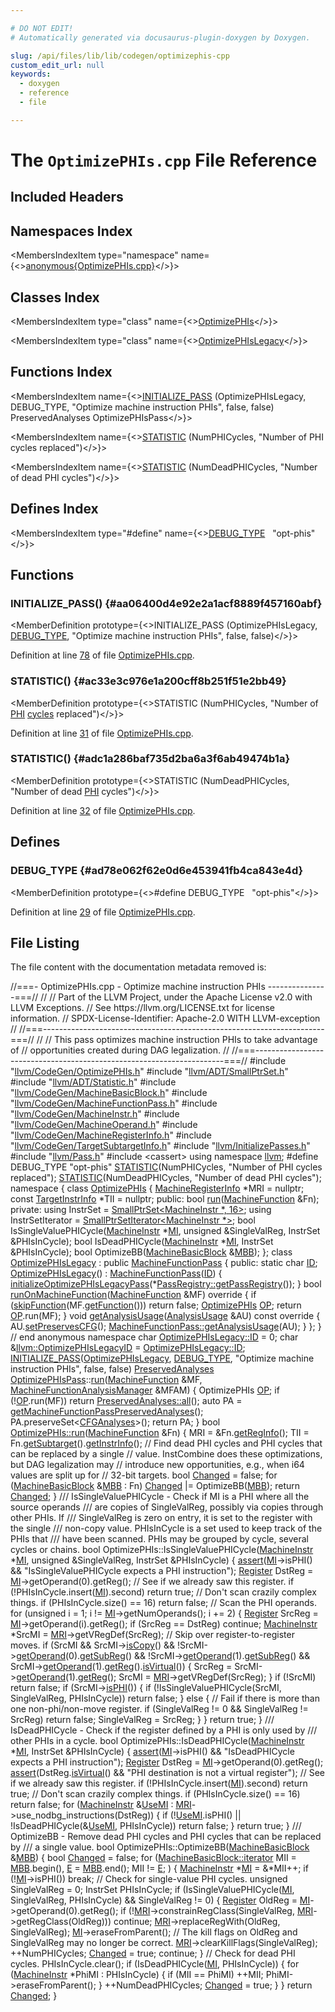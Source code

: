 ```yaml
---

# DO NOT EDIT!
# Automatically generated via docusaurus-plugin-doxygen by Doxygen.

slug: /api/files/lib/lib/codegen/optimizephis-cpp
custom_edit_url: null
keywords:
  - doxygen
  - reference
  - file

---
```





# The `OptimizePHIs.cpp` File Reference

<DoxygenPage pluginConfig={pluginConfig}>



## Included Headers

<IncludesList>
<IncludesListItem
  filePath="llvm/CodeGen/OptimizePHIs.h"
  permalink="/docs/api/files/include/include/llvm/include/llvm/codegen/optimizephis-h"
  isLocal="true" />
<IncludesListItem
  filePath="llvm/ADT/SmallPtrSet.h"
  permalink="/docs/api/files/include/include/llvm/include/llvm/adt/smallptrset-h"
  isLocal="true" />
<IncludesListItem
  filePath="llvm/ADT/Statistic.h"
  permalink="/docs/api/files/include/include/llvm/include/llvm/adt/statistic-h"
  isLocal="true" />
<IncludesListItem
  filePath="llvm/CodeGen/MachineBasicBlock.h"
  permalink="/docs/api/files/include/include/llvm/include/llvm/codegen/machinebasicblock-h"
  isLocal="true" />
<IncludesListItem
  filePath="llvm/CodeGen/MachineFunctionPass.h"
  permalink="/docs/api/files/include/include/llvm/include/llvm/codegen/machinefunctionpass-h"
  isLocal="true" />
<IncludesListItem
  filePath="llvm/CodeGen/MachineInstr.h"
  permalink="/docs/api/files/include/include/llvm/include/llvm/codegen/machineinstr-h"
  isLocal="true" />
<IncludesListItem
  filePath="llvm/CodeGen/MachineOperand.h"
  permalink="/docs/api/files/include/include/llvm/include/llvm/codegen/machineoperand-h"
  isLocal="true" />
<IncludesListItem
  filePath="llvm/CodeGen/MachineRegisterInfo.h"
  permalink="/docs/api/files/include/include/llvm/include/llvm/codegen/machineregisterinfo-h"
  isLocal="true" />
<IncludesListItem
  filePath="llvm/CodeGen/TargetSubtargetInfo.h"
  permalink="/docs/api/files/include/include/llvm/include/llvm/codegen/targetsubtargetinfo-h"
  isLocal="true" />
<IncludesListItem
  filePath="llvm/InitializePasses.h"
  permalink="/docs/api/files/include/include/llvm/initializepasses-h"
  isLocal="true" />
<IncludesListItem
  filePath="llvm/Pass.h"
  permalink="/docs/api/files/include/include/llvm/pass-h"
  isLocal="true" />
<IncludesListItem
  filePath="cassert"
  permalink=""
  isLocal="false" />
</IncludesList>

## Namespaces Index

<MembersIndex>

<MembersIndexItem
  type="namespace"
  name={<><a href="/docs/api/namespaces/anonymous-optimizephis-cpp-">anonymous&#123;OptimizePHIs.cpp&#125;</a></>}>
</MembersIndexItem>

</MembersIndex>

## Classes Index

<MembersIndex>

<MembersIndexItem
  type="class"
  name={<><a href="/docs/api/classes/anonymous-namespace-optimizephis-cpp-/optimizephis">OptimizePHIs</a></>}>
</MembersIndexItem>

<MembersIndexItem
  type="class"
  name={<><a href="/docs/api/classes/anonymous-namespace-optimizephis-cpp-/optimizephislegacy">OptimizePHIsLegacy</a></>}>
</MembersIndexItem>

</MembersIndex>

## Functions Index

<MembersIndex>

<MembersIndexItem
  name={<><a href="#aa06400d4e92e2a1acf8889f457160abf">INITIALIZE&#95;PASS</a> (OptimizePHIsLegacy, DEBUG&#95;TYPE, &quot;Optimize machine instruction PHIs&quot;, false, false) PreservedAnalyses OptimizePHIsPass</>}>
</MembersIndexItem>

<MembersIndexItem
  name={<><a href="#ac33e3c976e1a200cff8b251f51e2bb49">STATISTIC</a> (NumPHICycles, &quot;Number of PHI cycles replaced&quot;)</>}>
</MembersIndexItem>

<MembersIndexItem
  name={<><a href="#adc1a286baf735d2ba6a3f6ab49474b1a">STATISTIC</a> (NumDeadPHICycles, &quot;Number of dead PHI cycles&quot;)</>}>
</MembersIndexItem>

</MembersIndex>

## Defines Index

<MembersIndex>

<MembersIndexItem
  type="#define"
  name={<><a href="#ad78e062f62e0d6e453941fb4ca843e4d">DEBUG&#95;TYPE</a>&nbsp;&nbsp;&nbsp;&quot;opt-phis&quot;</>}>
</MembersIndexItem>

</MembersIndex>


<SectionDefinition>

## Functions

### INITIALIZE&#95;PASS() {#aa06400d4e92e2a1acf8889f457160abf}

<MemberDefinition
  prototype={<>INITIALIZE&#95;PASS (OptimizePHIsLegacy, <a href="/docs/api/files/include/include/llvm/include/llvm/adt/genericcycleimpl-h/#ad78e062f62e0d6e453941fb4ca843e4d">DEBUG&#95;TYPE</a>, &quot;Optimize machine instruction PHIs&quot;, false, false)</>}>

Definition at line <a href="#l00078">78</a> of file <a href="/docs/api/files/lib/lib/codegen/optimizephis-cpp">OptimizePHIs.cpp</a>.
</MemberDefinition>

### STATISTIC() {#ac33e3c976e1a200cff8b251f51e2bb49}

<MemberDefinition
  prototype={<>STATISTIC (NumPHICycles, &quot;Number of <a href="/docs/api/files/lib/lib/target/lib/target/amdgpu/amdgpurewriteundefforphi-cpp/#a2e83cb1bc3f5e8986cbd14575755a134">PHI</a> <a href="/docs/api/files/lib/lib/analysis/cycleanalysis-cpp/#a968180fa98b53ba785e083f42d6b7ab5">cycles</a> replaced&quot;)</>}>

Definition at line <a href="#l00031">31</a> of file <a href="/docs/api/files/lib/lib/codegen/optimizephis-cpp">OptimizePHIs.cpp</a>.
</MemberDefinition>

### STATISTIC() {#adc1a286baf735d2ba6a3f6ab49474b1a}

<MemberDefinition
  prototype={<>STATISTIC (NumDeadPHICycles, &quot;Number of dead <a href="/docs/api/files/lib/lib/target/lib/target/amdgpu/amdgpurewriteundefforphi-cpp/#a2e83cb1bc3f5e8986cbd14575755a134">PHI</a> cycles&quot;)</>}>

Definition at line <a href="#l00032">32</a> of file <a href="/docs/api/files/lib/lib/codegen/optimizephis-cpp">OptimizePHIs.cpp</a>.
</MemberDefinition>

</SectionDefinition>

<SectionDefinition>

## Defines

### DEBUG&#95;TYPE {#ad78e062f62e0d6e453941fb4ca843e4d}

<MemberDefinition
  prototype={<>#define DEBUG&#95;TYPE&nbsp;&nbsp;&nbsp;&quot;opt-phis&quot;</>}>

Definition at line <a href="#l00029">29</a> of file <a href="/docs/api/files/lib/lib/codegen/optimizephis-cpp">OptimizePHIs.cpp</a>.
</MemberDefinition>

</SectionDefinition>

## File Listing

The file content with the documentation metadata removed is:

<ProgramListing>

<Link id="l00001" /><CodeLine lineNumber="1"><span class="doxyHighlightComment">//===- OptimizePHIs.cpp - Optimize machine instruction PHIs ---------------===//</span></CodeLine>
<Link id="l00002" /><CodeLine lineNumber="2"><span class="doxyHighlightComment">//</span></CodeLine>
<Link id="l00003" /><CodeLine lineNumber="3"><span class="doxyHighlightComment">// Part of the LLVM Project, under the Apache License v2.0 with LLVM Exceptions.</span></CodeLine>
<Link id="l00004" /><CodeLine lineNumber="4"><span class="doxyHighlightComment">// See https://llvm.org/LICENSE.txt for license information.</span></CodeLine>
<Link id="l00005" /><CodeLine lineNumber="5"><span class="doxyHighlightComment">// SPDX-License-Identifier: Apache-2.0 WITH LLVM-exception</span></CodeLine>
<Link id="l00006" /><CodeLine lineNumber="6"><span class="doxyHighlightComment">//</span></CodeLine>
<Link id="l00007" /><CodeLine lineNumber="7"><span class="doxyHighlightComment">//===----------------------------------------------------------------------===//</span></CodeLine>
<Link id="l00008" /><CodeLine lineNumber="8"><span class="doxyHighlightComment">//</span></CodeLine>
<Link id="l00009" /><CodeLine lineNumber="9"><span class="doxyHighlightComment">// This pass optimizes machine instruction PHIs to take advantage of</span></CodeLine>
<Link id="l00010" /><CodeLine lineNumber="10"><span class="doxyHighlightComment">// opportunities created during DAG legalization.</span></CodeLine>
<Link id="l00011" /><CodeLine lineNumber="11"><span class="doxyHighlightComment">//</span></CodeLine>
<Link id="l00012" /><CodeLine lineNumber="12"><span class="doxyHighlightComment">//===----------------------------------------------------------------------===//</span></CodeLine>
<Link id="l00013" /><CodeLine lineNumber="13"></CodeLine>
<Link id="l00014" /><CodeLine lineNumber="14"><span class="doxyHighlightPreprocessor">#include &quot;<a href="/docs/api/files/include/include/llvm/include/llvm/codegen/optimizephis-h">llvm/CodeGen/OptimizePHIs.h</a>&quot;</span></CodeLine>
<Link id="l00015" /><CodeLine lineNumber="15"><span class="doxyHighlightPreprocessor">#include &quot;<a href="/docs/api/files/include/include/llvm/include/llvm/adt/smallptrset-h">llvm/ADT/SmallPtrSet.h</a>&quot;</span></CodeLine>
<Link id="l00016" /><CodeLine lineNumber="16"><span class="doxyHighlightPreprocessor">#include &quot;<a href="/docs/api/files/include/include/llvm/include/llvm/adt/statistic-h">llvm/ADT/Statistic.h</a>&quot;</span></CodeLine>
<Link id="l00017" /><CodeLine lineNumber="17"><span class="doxyHighlightPreprocessor">#include &quot;<a href="/docs/api/files/include/include/llvm/include/llvm/codegen/machinebasicblock-h">llvm/CodeGen/MachineBasicBlock.h</a>&quot;</span></CodeLine>
<Link id="l00018" /><CodeLine lineNumber="18"><span class="doxyHighlightPreprocessor">#include &quot;<a href="/docs/api/files/include/include/llvm/include/llvm/codegen/machinefunctionpass-h">llvm/CodeGen/MachineFunctionPass.h</a>&quot;</span></CodeLine>
<Link id="l00019" /><CodeLine lineNumber="19"><span class="doxyHighlightPreprocessor">#include &quot;<a href="/docs/api/files/include/include/llvm/include/llvm/codegen/machineinstr-h">llvm/CodeGen/MachineInstr.h</a>&quot;</span></CodeLine>
<Link id="l00020" /><CodeLine lineNumber="20"><span class="doxyHighlightPreprocessor">#include &quot;<a href="/docs/api/files/include/include/llvm/include/llvm/codegen/machineoperand-h">llvm/CodeGen/MachineOperand.h</a>&quot;</span></CodeLine>
<Link id="l00021" /><CodeLine lineNumber="21"><span class="doxyHighlightPreprocessor">#include &quot;<a href="/docs/api/files/include/include/llvm/include/llvm/codegen/machineregisterinfo-h">llvm/CodeGen/MachineRegisterInfo.h</a>&quot;</span></CodeLine>
<Link id="l00022" /><CodeLine lineNumber="22"><span class="doxyHighlightPreprocessor">#include &quot;<a href="/docs/api/files/include/include/llvm/include/llvm/codegen/targetsubtargetinfo-h">llvm/CodeGen/TargetSubtargetInfo.h</a>&quot;</span></CodeLine>
<Link id="l00023" /><CodeLine lineNumber="23"><span class="doxyHighlightPreprocessor">#include &quot;<a href="/docs/api/files/include/include/llvm/initializepasses-h">llvm/InitializePasses.h</a>&quot;</span></CodeLine>
<Link id="l00024" /><CodeLine lineNumber="24"><span class="doxyHighlightPreprocessor">#include &quot;<a href="/docs/api/files/include/include/llvm/pass-h">llvm/Pass.h</a>&quot;</span></CodeLine>
<Link id="l00025" /><CodeLine lineNumber="25"><span class="doxyHighlightPreprocessor">#include &lt;cassert&gt;</span></CodeLine>
<Link id="l00026" /><CodeLine lineNumber="26"></CodeLine>
<Link id="l00027" /><CodeLine lineNumber="27"><span class="doxyHighlightKeyword">using namespace </span><span class="doxyHighlight"><a href="/docs/api/namespaces/llvm">llvm</a>;</span></CodeLine>
<Link id="l00028" /><CodeLine lineNumber="28"></CodeLine>
<Link id="l00029" /><CodeLine lineNumber="29" lineLink="#ad78e062f62e0d6e453941fb4ca843e4d"><span class="doxyHighlightPreprocessor">#define DEBUG&#95;TYPE &quot;opt-phis&quot;</span></CodeLine>
<Link id="l00030" /><CodeLine lineNumber="30"></CodeLine>
<Link id="l00031" /><CodeLine lineNumber="31" lineLink="#ac33e3c976e1a200cff8b251f51e2bb49"><span class="doxyHighlight"><a href="/docs/api/files/include/include/llvm/include/llvm/adt/statistic-h/#ad6117415b93e5675d5a6c8e1855b3b2f">STATISTIC</a>(NumPHICycles, </span><span class="doxyHighlightStringLiteral">&quot;Number of PHI cycles replaced&quot;</span><span class="doxyHighlight">);</span></CodeLine>
<Link id="l00032" /><CodeLine lineNumber="32" lineLink="#adc1a286baf735d2ba6a3f6ab49474b1a"><span class="doxyHighlight"><a href="/docs/api/files/include/include/llvm/include/llvm/adt/statistic-h/#ad6117415b93e5675d5a6c8e1855b3b2f">STATISTIC</a>(NumDeadPHICycles, </span><span class="doxyHighlightStringLiteral">&quot;Number of dead PHI cycles&quot;</span><span class="doxyHighlight">);</span></CodeLine>
<Link id="l00033" /><CodeLine lineNumber="33"></CodeLine>
<Link id="l00034" /><CodeLine lineNumber="34" lineLink="/docs/api/namespaces/anonymous-optimizephis-cpp-"><span class="doxyHighlightKeyword">namespace </span><span class="doxyHighlight">&#123;</span></CodeLine>
<Link id="l00035" /><CodeLine lineNumber="35"></CodeLine>
<Link id="l00036" /><CodeLine lineNumber="36" lineLink="/docs/api/classes/anonymous-namespace-optimizephis-cpp-/optimizephis"><span class="doxyHighlightKeyword">class </span><span class="doxyHighlight"><a href="/docs/api/classes/anonymous-namespace-optimizephis-cpp-/optimizephis">OptimizePHIs</a> &#123;</span></CodeLine>
<Link id="l00037" /><CodeLine lineNumber="37"><span class="doxyHighlight">  <a href="/docs/api/classes/llvm/machineregisterinfo">MachineRegisterInfo</a> &#42;MRI = </span><span class="doxyHighlightKeyword">nullptr</span><span class="doxyHighlight">;</span></CodeLine>
<Link id="l00038" /><CodeLine lineNumber="38"><span class="doxyHighlight">  </span><span class="doxyHighlightKeyword">const</span><span class="doxyHighlight"> <a href="/docs/api/classes/llvm/targetinstrinfo">TargetInstrInfo</a> &#42;TII = </span><span class="doxyHighlightKeyword">nullptr</span><span class="doxyHighlight">;</span></CodeLine>
<Link id="l00039" /><CodeLine lineNumber="39"></CodeLine>
<Link id="l00040" /><CodeLine lineNumber="40"><span class="doxyHighlightKeyword">public</span><span class="doxyHighlight">:</span></CodeLine>
<Link id="l00041" /><CodeLine lineNumber="41"><span class="doxyHighlight">  </span><span class="doxyHighlightKeywordType">bool</span><span class="doxyHighlight"> <a href="/docs/api/classes/anonymous-namespace-optimizephis-cpp-/optimizephis/#a84f1822dce1d5363a4cbc32c0401e52e">run</a>(<a href="/docs/api/classes/llvm/machinefunction">MachineFunction</a> &amp;Fn);</span></CodeLine>
<Link id="l00042" /><CodeLine lineNumber="42"></CodeLine>
<Link id="l00043" /><CodeLine lineNumber="43"><span class="doxyHighlightKeyword">private</span><span class="doxyHighlight">:</span></CodeLine>
<Link id="l00044" /><CodeLine lineNumber="44"><span class="doxyHighlight">  </span><span class="doxyHighlightKeyword">using </span><span class="doxyHighlight">InstrSet = <a href="/docs/api/classes/llvm/smallptrset">SmallPtrSet&lt;MachineInstr &#42;, 16&gt;</a>;</span></CodeLine>
<Link id="l00045" /><CodeLine lineNumber="45"><span class="doxyHighlight">  </span><span class="doxyHighlightKeyword">using </span><span class="doxyHighlight">InstrSetIterator = <a href="/docs/api/classes/llvm/smallptrsetiterator">SmallPtrSetIterator&lt;MachineInstr &#42;&gt;</a>;</span></CodeLine>
<Link id="l00046" /><CodeLine lineNumber="46"></CodeLine>
<Link id="l00047" /><CodeLine lineNumber="47"><span class="doxyHighlight">  </span><span class="doxyHighlightKeywordType">bool</span><span class="doxyHighlight"> IsSingleValuePHICycle(<a href="/docs/api/classes/llvm/machineinstr">MachineInstr</a> &#42;<a href="/docs/api/files/lib/lib/codegen/lib/codegen/globalisel/irtranslator-cpp/#abe44dfdea65b4f7e11e0a608ab708b76">MI</a>, </span><span class="doxyHighlightKeywordType">unsigned</span><span class="doxyHighlight"> &amp;SingleValReg,</span></CodeLine>
<Link id="l00048" /><CodeLine lineNumber="48"><span class="doxyHighlight">                             InstrSet &amp;PHIsInCycle);</span></CodeLine>
<Link id="l00049" /><CodeLine lineNumber="49"><span class="doxyHighlight">  </span><span class="doxyHighlightKeywordType">bool</span><span class="doxyHighlight"> IsDeadPHICycle(<a href="/docs/api/classes/llvm/machineinstr">MachineInstr</a> &#42;<a href="/docs/api/files/lib/lib/codegen/lib/codegen/globalisel/irtranslator-cpp/#abe44dfdea65b4f7e11e0a608ab708b76">MI</a>, InstrSet &amp;PHIsInCycle);</span></CodeLine>
<Link id="l00050" /><CodeLine lineNumber="50"><span class="doxyHighlight">  </span><span class="doxyHighlightKeywordType">bool</span><span class="doxyHighlight"> OptimizeBB(<a href="/docs/api/classes/llvm/machinebasicblock">MachineBasicBlock</a> &amp;<a href="/docs/api/files/lib/lib/target/lib/target/arm/armslshardening-cpp/#a5958512eae2979bd2eb383977996a600">MBB</a>);</span></CodeLine>
<Link id="l00051" /><CodeLine lineNumber="51"><span class="doxyHighlight">&#125;;</span></CodeLine>
<Link id="l00052" /><CodeLine lineNumber="52"></CodeLine>
<Link id="l00053" /><CodeLine lineNumber="53" lineLink="/docs/api/classes/anonymous-namespace-optimizephis-cpp-/optimizephislegacy"><span class="doxyHighlightKeyword">class </span><span class="doxyHighlight"><a href="/docs/api/classes/anonymous-namespace-optimizephis-cpp-/optimizephislegacy/#ae06a32bb4eef2eecd58d645c9ff80b53">OptimizePHIsLegacy</a> : </span><span class="doxyHighlightKeyword">public</span><span class="doxyHighlight"> <a href="/docs/api/classes/llvm/machinefunctionpass/#a29c81d2386f4a727c6d33413807530c8">MachineFunctionPass</a> &#123;</span></CodeLine>
<Link id="l00054" /><CodeLine lineNumber="54"><span class="doxyHighlightKeyword">public</span><span class="doxyHighlight">:</span></CodeLine>
<Link id="l00055" /><CodeLine lineNumber="55" lineLink="/docs/api/classes/anonymous-namespace-optimizephis-cpp-/optimizephislegacy/#afaf7bb5f281862b12ab565017e9d4a13"><span class="doxyHighlight">  </span><span class="doxyHighlightKeyword">static</span><span class="doxyHighlight"> </span><span class="doxyHighlightKeywordType">char</span><span class="doxyHighlight"> <a href="/docs/api/classes/anonymous-namespace-optimizephis-cpp-/optimizephislegacy/#afaf7bb5f281862b12ab565017e9d4a13">ID</a>;</span></CodeLine>
<Link id="l00056" /><CodeLine lineNumber="56" lineLink="/docs/api/classes/anonymous-namespace-optimizephis-cpp-/optimizephislegacy/#ae06a32bb4eef2eecd58d645c9ff80b53"><span class="doxyHighlight">  <a href="/docs/api/classes/anonymous-namespace-optimizephis-cpp-/optimizephislegacy/#ae06a32bb4eef2eecd58d645c9ff80b53">OptimizePHIsLegacy</a>() : <a href="/docs/api/classes/llvm/machinefunctionpass/#a29c81d2386f4a727c6d33413807530c8">MachineFunctionPass</a>(<a href="/docs/api/classes/anonymous-namespace-optimizephis-cpp-/optimizephislegacy/#afaf7bb5f281862b12ab565017e9d4a13">ID</a>) &#123;</span></CodeLine>
<Link id="l00057" /><CodeLine lineNumber="57"><span class="doxyHighlight">    <a href="/docs/api/namespaces/llvm/#a9d84ad5183ab39ce33ce469dfc32664e">initializeOptimizePHIsLegacyPass</a>(&#42;<a href="/docs/api/classes/llvm/passregistry/#a05a729900b76c89e808c6c3094921b2f">PassRegistry::getPassRegistry</a>());</span></CodeLine>
<Link id="l00058" /><CodeLine lineNumber="58"><span class="doxyHighlight">  &#125;</span></CodeLine>
<Link id="l00059" /><CodeLine lineNumber="59"></CodeLine>
<Link id="l00060" /><CodeLine lineNumber="60" lineLink="/docs/api/classes/anonymous-namespace-optimizephis-cpp-/optimizephislegacy/#ab1920e99389152dcaf1a5d5951b4b095"><span class="doxyHighlight">  </span><span class="doxyHighlightKeywordType">bool</span><span class="doxyHighlight"> <a href="/docs/api/classes/anonymous-namespace-optimizephis-cpp-/optimizephislegacy/#ab1920e99389152dcaf1a5d5951b4b095">runOnMachineFunction</a>(<a href="/docs/api/classes/llvm/machinefunction">MachineFunction</a> &amp;MF)</span><span class="doxyHighlightKeyword"> override </span><span class="doxyHighlight">&#123;</span></CodeLine>
<Link id="l00061" /><CodeLine lineNumber="61"><span class="doxyHighlight">    </span><span class="doxyHighlightKeywordFlow">if</span><span class="doxyHighlight"> (<a href="/docs/api/classes/llvm/functionpass/#af9f5f511d75e16f09a5520cb9444cfa8">skipFunction</a>(MF.<a href="/docs/api/classes/llvm/machinefunction/#a977ddce262de45c645be23d951066351">getFunction</a>()))</span></CodeLine>
<Link id="l00062" /><CodeLine lineNumber="62"><span class="doxyHighlight">      </span><span class="doxyHighlightKeywordFlow">return</span><span class="doxyHighlight"> </span><span class="doxyHighlightKeyword">false</span><span class="doxyHighlight">;</span></CodeLine>
<Link id="l00063" /><CodeLine lineNumber="63"><span class="doxyHighlight">    <a href="/docs/api/classes/anonymous-namespace-optimizephis-cpp-/optimizephis">OptimizePHIs</a> <a href="/docs/api/files/include/include/llvm/include/llvm/sandboxir/instruction-h/#a0b0cd724f4b7f8589a602b17d6caa1fb">OP</a>;</span></CodeLine>
<Link id="l00064" /><CodeLine lineNumber="64"><span class="doxyHighlight">    </span><span class="doxyHighlightKeywordFlow">return</span><span class="doxyHighlight"> <a href="/docs/api/files/include/include/llvm/include/llvm/sandboxir/instruction-h/#a0b0cd724f4b7f8589a602b17d6caa1fb">OP</a>.run(MF);</span></CodeLine>
<Link id="l00065" /><CodeLine lineNumber="65"><span class="doxyHighlight">  &#125;</span></CodeLine>
<Link id="l00066" /><CodeLine lineNumber="66"></CodeLine>
<Link id="l00067" /><CodeLine lineNumber="67" lineLink="/docs/api/classes/anonymous-namespace-optimizephis-cpp-/optimizephislegacy/#ad5c42f306bbd7bc25fd8a3922cf7565e"><span class="doxyHighlight">  </span><span class="doxyHighlightKeywordType">void</span><span class="doxyHighlight"> <a href="/docs/api/classes/anonymous-namespace-optimizephis-cpp-/optimizephislegacy/#ad5c42f306bbd7bc25fd8a3922cf7565e">getAnalysisUsage</a>(<a href="/docs/api/classes/llvm/analysisusage">AnalysisUsage</a> &amp;AU)</span><span class="doxyHighlightKeyword"> const override </span><span class="doxyHighlight">&#123;</span></CodeLine>
<Link id="l00068" /><CodeLine lineNumber="68"><span class="doxyHighlight">    AU.<a href="/docs/api/classes/llvm/analysisusage/#af11a6ebf7ab3c388234cb6d5378439a3">setPreservesCFG</a>();</span></CodeLine>
<Link id="l00069" /><CodeLine lineNumber="69"><span class="doxyHighlight">    <a href="/docs/api/classes/llvm/machinefunctionpass/#a864fd57b4304ef933b3281d0ef85a88e">MachineFunctionPass::getAnalysisUsage</a>(AU);</span></CodeLine>
<Link id="l00070" /><CodeLine lineNumber="70"><span class="doxyHighlight">  &#125;</span></CodeLine>
<Link id="l00071" /><CodeLine lineNumber="71"><span class="doxyHighlight">&#125;;</span></CodeLine>
<Link id="l00072" /><CodeLine lineNumber="72"><span class="doxyHighlight">&#125; </span><span class="doxyHighlightComment">// end anonymous namespace</span></CodeLine>
<Link id="l00073" /><CodeLine lineNumber="73"></CodeLine>
<Link id="l00074" /><CodeLine lineNumber="74"><span class="doxyHighlightKeywordType">char</span><span class="doxyHighlight"> <a href="/docs/api/classes/anonymous-namespace-optimizephis-cpp-/optimizephislegacy/#afaf7bb5f281862b12ab565017e9d4a13">OptimizePHIsLegacy::ID</a> = 0;</span></CodeLine>
<Link id="l00075" /><CodeLine lineNumber="75"></CodeLine>
<Link id="l00076" /><CodeLine lineNumber="76" lineLink="/docs/api/namespaces/llvm/#a7dd8f9c0f0e4e56dfa9c1038235e35eb"><span class="doxyHighlightKeywordType">char</span><span class="doxyHighlight"> &amp;<a href="/docs/api/namespaces/llvm/#a7dd8f9c0f0e4e56dfa9c1038235e35eb">llvm::OptimizePHIsLegacyID</a> = <a href="/docs/api/classes/anonymous-namespace-optimizephis-cpp-/optimizephislegacy/#afaf7bb5f281862b12ab565017e9d4a13">OptimizePHIsLegacy::ID</a>;</span></CodeLine>
<Link id="l00077" /><CodeLine lineNumber="77"></CodeLine>
<Link id="l00078" /><CodeLine lineNumber="78" lineLink="#aa06400d4e92e2a1acf8889f457160abf"><span class="doxyHighlight"><a href="/docs/api/files/include/include/llvm/passsupport-h/#af807c9595d50b45c0008924c4679c85c">INITIALIZE&#95;PASS</a>(<a href="/docs/api/classes/anonymous-namespace-optimizephis-cpp-/optimizephislegacy/#ae06a32bb4eef2eecd58d645c9ff80b53">OptimizePHIsLegacy</a>, <a href="/docs/api/files/include/include/llvm/include/llvm/adt/genericcycleimpl-h/#ad78e062f62e0d6e453941fb4ca843e4d">DEBUG&#95;TYPE</a>,</span></CodeLine>
<Link id="l00079" /><CodeLine lineNumber="79"><span class="doxyHighlight">                </span><span class="doxyHighlightStringLiteral">&quot;Optimize machine instruction PHIs&quot;</span><span class="doxyHighlight">, </span><span class="doxyHighlightKeyword">false</span><span class="doxyHighlight">, </span><span class="doxyHighlightKeyword">false</span><span class="doxyHighlight">)</span></CodeLine>
<Link id="l00080" /><CodeLine lineNumber="80"></CodeLine>
<Link id="l00081" /><CodeLine lineNumber="81"><span class="doxyHighlight"><a href="/docs/api/classes/llvm/preservedanalyses">PreservedAnalyses</a> <a href="/docs/api/classes/llvm/optimizephispass">OptimizePHIsPass</a>::<a href="/docs/api/classes/anonymous-namespace-optimizephis-cpp-/optimizephis/#a84f1822dce1d5363a4cbc32c0401e52e">run</a>(<a href="/docs/api/classes/llvm/machinefunction">MachineFunction</a> &amp;MF,</span></CodeLine>
<Link id="l00082" /><CodeLine lineNumber="82"><span class="doxyHighlight">                                        <a href="/docs/api/namespaces/llvm/#a064825a8817522ca733ac413a7122d36">MachineFunctionAnalysisManager</a> &amp;MFAM) &#123;</span></CodeLine>
<Link id="l00083" /><CodeLine lineNumber="83"><span class="doxyHighlight">  OptimizePHIs <a href="/docs/api/files/include/include/llvm/include/llvm/sandboxir/instruction-h/#a0b0cd724f4b7f8589a602b17d6caa1fb">OP</a>;</span></CodeLine>
<Link id="l00084" /><CodeLine lineNumber="84"><span class="doxyHighlight">  </span><span class="doxyHighlightKeywordFlow">if</span><span class="doxyHighlight"> (!<a href="/docs/api/files/include/include/llvm/include/llvm/sandboxir/instruction-h/#a0b0cd724f4b7f8589a602b17d6caa1fb">OP</a>.run(MF))</span></CodeLine>
<Link id="l00085" /><CodeLine lineNumber="85"><span class="doxyHighlight">    </span><span class="doxyHighlightKeywordFlow">return</span><span class="doxyHighlight"> <a href="/docs/api/classes/llvm/preservedanalyses/#a1258a1ff55557c27684010ebd7283712">PreservedAnalyses::all</a>();</span></CodeLine>
<Link id="l00086" /><CodeLine lineNumber="86"><span class="doxyHighlight">  </span><span class="doxyHighlightKeyword">auto</span><span class="doxyHighlight"> PA = <a href="/docs/api/namespaces/llvm/#a596ca6eb2e24883789eb3b1596974d83">getMachineFunctionPassPreservedAnalyses</a>();</span></CodeLine>
<Link id="l00087" /><CodeLine lineNumber="87"><span class="doxyHighlight">  PA.preserveSet&lt;<a href="/docs/api/classes/llvm/cfganalyses">CFGAnalyses</a>&gt;();</span></CodeLine>
<Link id="l00088" /><CodeLine lineNumber="88"><span class="doxyHighlight">  </span><span class="doxyHighlightKeywordFlow">return</span><span class="doxyHighlight"> PA;</span></CodeLine>
<Link id="l00089" /><CodeLine lineNumber="89"><span class="doxyHighlight">&#125;</span></CodeLine>
<Link id="l00090" /><CodeLine lineNumber="90"></CodeLine>
<Link id="l00091" /><CodeLine lineNumber="91" lineLink="/docs/api/classes/anonymous-namespace-optimizephis-cpp-/optimizephis/#a84f1822dce1d5363a4cbc32c0401e52e"><span class="doxyHighlightKeywordType">bool</span><span class="doxyHighlight"> <a href="/docs/api/classes/anonymous-namespace-optimizephis-cpp-/optimizephis/#a84f1822dce1d5363a4cbc32c0401e52e">OptimizePHIs::run</a>(<a href="/docs/api/classes/llvm/machinefunction">MachineFunction</a> &amp;Fn) &#123;</span></CodeLine>
<Link id="l00092" /><CodeLine lineNumber="92"><span class="doxyHighlight">  MRI = &amp;Fn.<a href="/docs/api/classes/llvm/machinefunction/#a810234b6b3d223b7c74a4253fcc5ea5e">getRegInfo</a>();</span></CodeLine>
<Link id="l00093" /><CodeLine lineNumber="93"><span class="doxyHighlight">  TII = Fn.<a href="/docs/api/classes/llvm/machinefunction/#a3825368aca2bc1550d173660df4da6a6">getSubtarget</a>().<a href="/docs/api/classes/llvm/targetsubtargetinfo/#acd858ed72f11db9444617740c3622608">getInstrInfo</a>();</span></CodeLine>
<Link id="l00094" /><CodeLine lineNumber="94"></CodeLine>
<Link id="l00095" /><CodeLine lineNumber="95"><span class="doxyHighlight">  </span><span class="doxyHighlightComment">// Find dead PHI cycles and PHI cycles that can be replaced by a single</span></CodeLine>
<Link id="l00096" /><CodeLine lineNumber="96"><span class="doxyHighlight">  </span><span class="doxyHighlightComment">// value.  InstCombine does these optimizations, but DAG legalization may</span></CodeLine>
<Link id="l00097" /><CodeLine lineNumber="97"><span class="doxyHighlight">  </span><span class="doxyHighlightComment">// introduce new opportunities, e.g., when i64 values are split up for</span></CodeLine>
<Link id="l00098" /><CodeLine lineNumber="98"><span class="doxyHighlight">  </span><span class="doxyHighlightComment">// 32-bit targets.</span></CodeLine>
<Link id="l00099" /><CodeLine lineNumber="99"><span class="doxyHighlight">  </span><span class="doxyHighlightKeywordType">bool</span><span class="doxyHighlight"> <a href="/docs/api/groups/arcopt/#gaa57b1a4e6a1c79233913139635169cf1">Changed</a> = </span><span class="doxyHighlightKeyword">false</span><span class="doxyHighlight">;</span></CodeLine>
<Link id="l00100" /><CodeLine lineNumber="100"><span class="doxyHighlight">  </span><span class="doxyHighlightKeywordFlow">for</span><span class="doxyHighlight"> (<a href="/docs/api/classes/llvm/machinebasicblock">MachineBasicBlock</a> &amp;<a href="/docs/api/files/lib/lib/target/lib/target/arm/armslshardening-cpp/#a5958512eae2979bd2eb383977996a600">MBB</a> : Fn)</span></CodeLine>
<Link id="l00101" /><CodeLine lineNumber="101"><span class="doxyHighlight">    <a href="/docs/api/groups/arcopt/#gaa57b1a4e6a1c79233913139635169cf1">Changed</a> |= OptimizeBB(<a href="/docs/api/files/lib/lib/target/lib/target/arm/armslshardening-cpp/#a5958512eae2979bd2eb383977996a600">MBB</a>);</span></CodeLine>
<Link id="l00102" /><CodeLine lineNumber="102"></CodeLine>
<Link id="l00103" /><CodeLine lineNumber="103"><span class="doxyHighlight">  </span><span class="doxyHighlightKeywordFlow">return</span><span class="doxyHighlight"> <a href="/docs/api/groups/arcopt/#gaa57b1a4e6a1c79233913139635169cf1">Changed</a>;</span></CodeLine>
<Link id="l00104" /><CodeLine lineNumber="104"><span class="doxyHighlight">&#125;</span></CodeLine>
<Link id="l00105" /><CodeLine lineNumber="105"></CodeLine>
<Link id="l00106" /><CodeLine lineNumber="106"><span class="doxyHighlightComment">/// IsSingleValuePHICycle - Check if MI is a PHI where all the source operands</span></CodeLine>
<Link id="l00107" /><CodeLine lineNumber="107"><span class="doxyHighlightComment">/// are copies of SingleValReg, possibly via copies through other PHIs. If</span></CodeLine>
<Link id="l00108" /><CodeLine lineNumber="108"><span class="doxyHighlightComment">/// SingleValReg is zero on entry, it is set to the register with the single</span></CodeLine>
<Link id="l00109" /><CodeLine lineNumber="109"><span class="doxyHighlightComment">/// non-copy value. PHIsInCycle is a set used to keep track of the PHIs that</span></CodeLine>
<Link id="l00110" /><CodeLine lineNumber="110"><span class="doxyHighlightComment">/// have been scanned. PHIs may be grouped by cycle, several cycles or chains.</span></CodeLine>
<Link id="l00111" /><CodeLine lineNumber="111"><span class="doxyHighlightKeywordType">bool</span><span class="doxyHighlight"> OptimizePHIs::IsSingleValuePHICycle(<a href="/docs/api/classes/llvm/machineinstr">MachineInstr</a> &#42;<a href="/docs/api/files/lib/lib/codegen/lib/codegen/globalisel/irtranslator-cpp/#abe44dfdea65b4f7e11e0a608ab708b76">MI</a>,</span></CodeLine>
<Link id="l00112" /><CodeLine lineNumber="112"><span class="doxyHighlight">                                         </span><span class="doxyHighlightKeywordType">unsigned</span><span class="doxyHighlight"> &amp;SingleValReg,</span></CodeLine>
<Link id="l00113" /><CodeLine lineNumber="113"><span class="doxyHighlight">                                         InstrSet &amp;PHIsInCycle) &#123;</span></CodeLine>
<Link id="l00114" /><CodeLine lineNumber="114"><span class="doxyHighlight">  <a href="/docs/api/files/lib/lib/target/lib/target/amdgpu/silowercontrolflow-cpp/#a4868c5d81c5ccc98c47aeab6244346a0">assert</a>(<a href="/docs/api/files/lib/lib/codegen/lib/codegen/globalisel/irtranslator-cpp/#abe44dfdea65b4f7e11e0a608ab708b76">MI</a>-&gt;isPHI() &amp;&amp; </span><span class="doxyHighlightStringLiteral">&quot;IsSingleValuePHICycle expects a PHI instruction&quot;</span><span class="doxyHighlight">);</span></CodeLine>
<Link id="l00115" /><CodeLine lineNumber="115"><span class="doxyHighlight">  <a href="/docs/api/classes/llvm/register">Register</a> DstReg = <a href="/docs/api/files/lib/lib/codegen/lib/codegen/globalisel/irtranslator-cpp/#abe44dfdea65b4f7e11e0a608ab708b76">MI</a>-&gt;getOperand(0).getReg();</span></CodeLine>
<Link id="l00116" /><CodeLine lineNumber="116"></CodeLine>
<Link id="l00117" /><CodeLine lineNumber="117"><span class="doxyHighlight">  </span><span class="doxyHighlightComment">// See if we already saw this register.</span></CodeLine>
<Link id="l00118" /><CodeLine lineNumber="118"><span class="doxyHighlight">  </span><span class="doxyHighlightKeywordFlow">if</span><span class="doxyHighlight"> (!PHIsInCycle.insert(<a href="/docs/api/files/lib/lib/codegen/lib/codegen/globalisel/irtranslator-cpp/#abe44dfdea65b4f7e11e0a608ab708b76">MI</a>).second)</span></CodeLine>
<Link id="l00119" /><CodeLine lineNumber="119"><span class="doxyHighlight">    </span><span class="doxyHighlightKeywordFlow">return</span><span class="doxyHighlight"> </span><span class="doxyHighlightKeyword">true</span><span class="doxyHighlight">;</span></CodeLine>
<Link id="l00120" /><CodeLine lineNumber="120"></CodeLine>
<Link id="l00121" /><CodeLine lineNumber="121"><span class="doxyHighlight">  </span><span class="doxyHighlightComment">// Don&#39;t scan crazily complex things.</span></CodeLine>
<Link id="l00122" /><CodeLine lineNumber="122"><span class="doxyHighlight">  </span><span class="doxyHighlightKeywordFlow">if</span><span class="doxyHighlight"> (PHIsInCycle.size() == 16)</span></CodeLine>
<Link id="l00123" /><CodeLine lineNumber="123"><span class="doxyHighlight">    </span><span class="doxyHighlightKeywordFlow">return</span><span class="doxyHighlight"> </span><span class="doxyHighlightKeyword">false</span><span class="doxyHighlight">;</span></CodeLine>
<Link id="l00124" /><CodeLine lineNumber="124"></CodeLine>
<Link id="l00125" /><CodeLine lineNumber="125"><span class="doxyHighlight">  </span><span class="doxyHighlightComment">// Scan the PHI operands.</span></CodeLine>
<Link id="l00126" /><CodeLine lineNumber="126"><span class="doxyHighlight">  </span><span class="doxyHighlightKeywordFlow">for</span><span class="doxyHighlight"> (</span><span class="doxyHighlightKeywordType">unsigned</span><span class="doxyHighlight"> i = 1; i != <a href="/docs/api/files/lib/lib/codegen/lib/codegen/globalisel/irtranslator-cpp/#abe44dfdea65b4f7e11e0a608ab708b76">MI</a>-&gt;getNumOperands(); i += 2) &#123;</span></CodeLine>
<Link id="l00127" /><CodeLine lineNumber="127"><span class="doxyHighlight">    <a href="/docs/api/classes/llvm/register">Register</a> SrcReg = <a href="/docs/api/files/lib/lib/codegen/lib/codegen/globalisel/irtranslator-cpp/#abe44dfdea65b4f7e11e0a608ab708b76">MI</a>-&gt;getOperand(i).getReg();</span></CodeLine>
<Link id="l00128" /><CodeLine lineNumber="128"><span class="doxyHighlight">    </span><span class="doxyHighlightKeywordFlow">if</span><span class="doxyHighlight"> (SrcReg == DstReg)</span></CodeLine>
<Link id="l00129" /><CodeLine lineNumber="129"><span class="doxyHighlight">      </span><span class="doxyHighlightKeywordFlow">continue</span><span class="doxyHighlight">;</span></CodeLine>
<Link id="l00130" /><CodeLine lineNumber="130"><span class="doxyHighlight">    <a href="/docs/api/classes/llvm/machineinstr">MachineInstr</a> &#42;SrcMI = <a href="/docs/api/files/lib/lib/target/lib/target/aarch64/aarch64advsimdscalarpass-cpp/#aacd2ab195054a3e6a74bfbb9d5d571c8">MRI</a>-&gt;getVRegDef(SrcReg);</span></CodeLine>
<Link id="l00131" /><CodeLine lineNumber="131"></CodeLine>
<Link id="l00132" /><CodeLine lineNumber="132"><span class="doxyHighlight">    </span><span class="doxyHighlightComment">// Skip over register-to-register moves.</span></CodeLine>
<Link id="l00133" /><CodeLine lineNumber="133"><span class="doxyHighlight">    </span><span class="doxyHighlightKeywordFlow">if</span><span class="doxyHighlight"> (SrcMI &amp;&amp; SrcMI-&gt;<a href="/docs/api/classes/llvm/machineinstr/#a1912d4fbc40c61a12b1f770ad54dfd74">isCopy</a>() &amp;&amp; !SrcMI-&gt;<a href="/docs/api/classes/llvm/machineinstr/#ad67c9230577a0b640c52852c75c93939">getOperand</a>(0).<a href="/docs/api/classes/llvm/machineoperand/#a028a8c5113d40d8c3f4427053bf36738">getSubReg</a>() &amp;&amp;</span></CodeLine>
<Link id="l00134" /><CodeLine lineNumber="134"><span class="doxyHighlight">        !SrcMI-&gt;<a href="/docs/api/classes/llvm/machineinstr/#ad67c9230577a0b640c52852c75c93939">getOperand</a>(1).<a href="/docs/api/classes/llvm/machineoperand/#a028a8c5113d40d8c3f4427053bf36738">getSubReg</a>() &amp;&amp;</span></CodeLine>
<Link id="l00135" /><CodeLine lineNumber="135"><span class="doxyHighlight">        SrcMI-&gt;<a href="/docs/api/classes/llvm/machineinstr/#ad67c9230577a0b640c52852c75c93939">getOperand</a>(1).<a href="/docs/api/classes/llvm/machineoperand/#ac0035d7c1c860501c877c20e6e93297b">getReg</a>().<a href="/docs/api/classes/llvm/register/#ab203bbcbc320180b1da9e9a92ee0c784">isVirtual</a>()) &#123;</span></CodeLine>
<Link id="l00136" /><CodeLine lineNumber="136"><span class="doxyHighlight">      SrcReg = SrcMI-&gt;<a href="/docs/api/classes/llvm/machineinstr/#ad67c9230577a0b640c52852c75c93939">getOperand</a>(1).<a href="/docs/api/classes/llvm/machineoperand/#ac0035d7c1c860501c877c20e6e93297b">getReg</a>();</span></CodeLine>
<Link id="l00137" /><CodeLine lineNumber="137"><span class="doxyHighlight">      SrcMI = <a href="/docs/api/files/lib/lib/target/lib/target/aarch64/aarch64advsimdscalarpass-cpp/#aacd2ab195054a3e6a74bfbb9d5d571c8">MRI</a>-&gt;getVRegDef(SrcReg);</span></CodeLine>
<Link id="l00138" /><CodeLine lineNumber="138"><span class="doxyHighlight">    &#125;</span></CodeLine>
<Link id="l00139" /><CodeLine lineNumber="139"><span class="doxyHighlight">    </span><span class="doxyHighlightKeywordFlow">if</span><span class="doxyHighlight"> (!SrcMI)</span></CodeLine>
<Link id="l00140" /><CodeLine lineNumber="140"><span class="doxyHighlight">      </span><span class="doxyHighlightKeywordFlow">return</span><span class="doxyHighlight"> </span><span class="doxyHighlightKeyword">false</span><span class="doxyHighlight">;</span></CodeLine>
<Link id="l00141" /><CodeLine lineNumber="141"></CodeLine>
<Link id="l00142" /><CodeLine lineNumber="142"><span class="doxyHighlight">    </span><span class="doxyHighlightKeywordFlow">if</span><span class="doxyHighlight"> (SrcMI-&gt;<a href="/docs/api/classes/llvm/machineinstr/#ad43bf1af480830a4d6604e969e3f38e9">isPHI</a>()) &#123;</span></CodeLine>
<Link id="l00143" /><CodeLine lineNumber="143"><span class="doxyHighlight">      </span><span class="doxyHighlightKeywordFlow">if</span><span class="doxyHighlight"> (!IsSingleValuePHICycle(SrcMI, SingleValReg, PHIsInCycle))</span></CodeLine>
<Link id="l00144" /><CodeLine lineNumber="144"><span class="doxyHighlight">        </span><span class="doxyHighlightKeywordFlow">return</span><span class="doxyHighlight"> </span><span class="doxyHighlightKeyword">false</span><span class="doxyHighlight">;</span></CodeLine>
<Link id="l00145" /><CodeLine lineNumber="145"><span class="doxyHighlight">    &#125; </span><span class="doxyHighlightKeywordFlow">else</span><span class="doxyHighlight"> &#123;</span></CodeLine>
<Link id="l00146" /><CodeLine lineNumber="146"><span class="doxyHighlight">      </span><span class="doxyHighlightComment">// Fail if there is more than one non-phi/non-move register.</span></CodeLine>
<Link id="l00147" /><CodeLine lineNumber="147"><span class="doxyHighlight">      </span><span class="doxyHighlightKeywordFlow">if</span><span class="doxyHighlight"> (SingleValReg != 0 &amp;&amp; SingleValReg != SrcReg)</span></CodeLine>
<Link id="l00148" /><CodeLine lineNumber="148"><span class="doxyHighlight">        </span><span class="doxyHighlightKeywordFlow">return</span><span class="doxyHighlight"> </span><span class="doxyHighlightKeyword">false</span><span class="doxyHighlight">;</span></CodeLine>
<Link id="l00149" /><CodeLine lineNumber="149"><span class="doxyHighlight">      SingleValReg = SrcReg;</span></CodeLine>
<Link id="l00150" /><CodeLine lineNumber="150"><span class="doxyHighlight">    &#125;</span></CodeLine>
<Link id="l00151" /><CodeLine lineNumber="151"><span class="doxyHighlight">  &#125;</span></CodeLine>
<Link id="l00152" /><CodeLine lineNumber="152"><span class="doxyHighlight">  </span><span class="doxyHighlightKeywordFlow">return</span><span class="doxyHighlight"> </span><span class="doxyHighlightKeyword">true</span><span class="doxyHighlight">;</span></CodeLine>
<Link id="l00153" /><CodeLine lineNumber="153"><span class="doxyHighlight">&#125;</span></CodeLine>
<Link id="l00154" /><CodeLine lineNumber="154"></CodeLine>
<Link id="l00155" /><CodeLine lineNumber="155"><span class="doxyHighlightComment">/// IsDeadPHICycle - Check if the register defined by a PHI is only used by</span></CodeLine>
<Link id="l00156" /><CodeLine lineNumber="156"><span class="doxyHighlightComment">/// other PHIs in a cycle.</span></CodeLine>
<Link id="l00157" /><CodeLine lineNumber="157"><span class="doxyHighlightKeywordType">bool</span><span class="doxyHighlight"> OptimizePHIs::IsDeadPHICycle(<a href="/docs/api/classes/llvm/machineinstr">MachineInstr</a> &#42;<a href="/docs/api/files/lib/lib/codegen/lib/codegen/globalisel/irtranslator-cpp/#abe44dfdea65b4f7e11e0a608ab708b76">MI</a>, InstrSet &amp;PHIsInCycle) &#123;</span></CodeLine>
<Link id="l00158" /><CodeLine lineNumber="158"><span class="doxyHighlight">  <a href="/docs/api/files/lib/lib/target/lib/target/amdgpu/silowercontrolflow-cpp/#a4868c5d81c5ccc98c47aeab6244346a0">assert</a>(<a href="/docs/api/files/lib/lib/codegen/lib/codegen/globalisel/irtranslator-cpp/#abe44dfdea65b4f7e11e0a608ab708b76">MI</a>-&gt;isPHI() &amp;&amp; </span><span class="doxyHighlightStringLiteral">&quot;IsDeadPHICycle expects a PHI instruction&quot;</span><span class="doxyHighlight">);</span></CodeLine>
<Link id="l00159" /><CodeLine lineNumber="159"><span class="doxyHighlight">  <a href="/docs/api/classes/llvm/register">Register</a> DstReg = <a href="/docs/api/files/lib/lib/codegen/lib/codegen/globalisel/irtranslator-cpp/#abe44dfdea65b4f7e11e0a608ab708b76">MI</a>-&gt;getOperand(0).getReg();</span></CodeLine>
<Link id="l00160" /><CodeLine lineNumber="160"><span class="doxyHighlight">  <a href="/docs/api/files/lib/lib/target/lib/target/amdgpu/silowercontrolflow-cpp/#a4868c5d81c5ccc98c47aeab6244346a0">assert</a>(DstReg.<a href="/docs/api/classes/llvm/register/#ab203bbcbc320180b1da9e9a92ee0c784">isVirtual</a>() &amp;&amp; </span><span class="doxyHighlightStringLiteral">&quot;PHI destination is not a virtual register&quot;</span><span class="doxyHighlight">);</span></CodeLine>
<Link id="l00161" /><CodeLine lineNumber="161"></CodeLine>
<Link id="l00162" /><CodeLine lineNumber="162"><span class="doxyHighlight">  </span><span class="doxyHighlightComment">// See if we already saw this register.</span></CodeLine>
<Link id="l00163" /><CodeLine lineNumber="163"><span class="doxyHighlight">  </span><span class="doxyHighlightKeywordFlow">if</span><span class="doxyHighlight"> (!PHIsInCycle.insert(<a href="/docs/api/files/lib/lib/codegen/lib/codegen/globalisel/irtranslator-cpp/#abe44dfdea65b4f7e11e0a608ab708b76">MI</a>).second)</span></CodeLine>
<Link id="l00164" /><CodeLine lineNumber="164"><span class="doxyHighlight">    </span><span class="doxyHighlightKeywordFlow">return</span><span class="doxyHighlight"> </span><span class="doxyHighlightKeyword">true</span><span class="doxyHighlight">;</span></CodeLine>
<Link id="l00165" /><CodeLine lineNumber="165"></CodeLine>
<Link id="l00166" /><CodeLine lineNumber="166"><span class="doxyHighlight">  </span><span class="doxyHighlightComment">// Don&#39;t scan crazily complex things.</span></CodeLine>
<Link id="l00167" /><CodeLine lineNumber="167"><span class="doxyHighlight">  </span><span class="doxyHighlightKeywordFlow">if</span><span class="doxyHighlight"> (PHIsInCycle.size() == 16)</span></CodeLine>
<Link id="l00168" /><CodeLine lineNumber="168"><span class="doxyHighlight">    </span><span class="doxyHighlightKeywordFlow">return</span><span class="doxyHighlight"> </span><span class="doxyHighlightKeyword">false</span><span class="doxyHighlight">;</span></CodeLine>
<Link id="l00169" /><CodeLine lineNumber="169"></CodeLine>
<Link id="l00170" /><CodeLine lineNumber="170"><span class="doxyHighlight">  </span><span class="doxyHighlightKeywordFlow">for</span><span class="doxyHighlight"> (<a href="/docs/api/classes/llvm/machineinstr">MachineInstr</a> &amp;<a href="/docs/api/files/lib/lib/target/lib/target/aarch64/aarch64expandpseudoinsts-cpp/#a6cf2f8996b1e9aaf2d7a435aaa62382f">UseMI</a> : <a href="/docs/api/files/lib/lib/target/lib/target/aarch64/aarch64advsimdscalarpass-cpp/#aacd2ab195054a3e6a74bfbb9d5d571c8">MRI</a>-&gt;use&#95;nodbg&#95;instructions(DstReg)) &#123;</span></CodeLine>
<Link id="l00171" /><CodeLine lineNumber="171"><span class="doxyHighlight">    </span><span class="doxyHighlightKeywordFlow">if</span><span class="doxyHighlight"> (!<a href="/docs/api/files/lib/lib/target/lib/target/aarch64/aarch64expandpseudoinsts-cpp/#a6cf2f8996b1e9aaf2d7a435aaa62382f">UseMI</a>.isPHI() || !IsDeadPHICycle(&amp;<a href="/docs/api/files/lib/lib/target/lib/target/aarch64/aarch64expandpseudoinsts-cpp/#a6cf2f8996b1e9aaf2d7a435aaa62382f">UseMI</a>, PHIsInCycle))</span></CodeLine>
<Link id="l00172" /><CodeLine lineNumber="172"><span class="doxyHighlight">      </span><span class="doxyHighlightKeywordFlow">return</span><span class="doxyHighlight"> </span><span class="doxyHighlightKeyword">false</span><span class="doxyHighlight">;</span></CodeLine>
<Link id="l00173" /><CodeLine lineNumber="173"><span class="doxyHighlight">  &#125;</span></CodeLine>
<Link id="l00174" /><CodeLine lineNumber="174"></CodeLine>
<Link id="l00175" /><CodeLine lineNumber="175"><span class="doxyHighlight">  </span><span class="doxyHighlightKeywordFlow">return</span><span class="doxyHighlight"> </span><span class="doxyHighlightKeyword">true</span><span class="doxyHighlight">;</span></CodeLine>
<Link id="l00176" /><CodeLine lineNumber="176"><span class="doxyHighlight">&#125;</span></CodeLine>
<Link id="l00177" /><CodeLine lineNumber="177"></CodeLine>
<Link id="l00178" /><CodeLine lineNumber="178"><span class="doxyHighlightComment">/// OptimizeBB - Remove dead PHI cycles and PHI cycles that can be replaced by</span></CodeLine>
<Link id="l00179" /><CodeLine lineNumber="179"><span class="doxyHighlightComment">/// a single value.</span></CodeLine>
<Link id="l00180" /><CodeLine lineNumber="180"><span class="doxyHighlightKeywordType">bool</span><span class="doxyHighlight"> OptimizePHIs::OptimizeBB(<a href="/docs/api/classes/llvm/machinebasicblock">MachineBasicBlock</a> &amp;<a href="/docs/api/files/lib/lib/target/lib/target/arm/armslshardening-cpp/#a5958512eae2979bd2eb383977996a600">MBB</a>) &#123;</span></CodeLine>
<Link id="l00181" /><CodeLine lineNumber="181"><span class="doxyHighlight">  </span><span class="doxyHighlightKeywordType">bool</span><span class="doxyHighlight"> <a href="/docs/api/groups/arcopt/#gaa57b1a4e6a1c79233913139635169cf1">Changed</a> = </span><span class="doxyHighlightKeyword">false</span><span class="doxyHighlight">;</span></CodeLine>
<Link id="l00182" /><CodeLine lineNumber="182"><span class="doxyHighlight">  </span><span class="doxyHighlightKeywordFlow">for</span><span class="doxyHighlight"> (<a href="/docs/api/classes/llvm/machinebasicblock/#ae34c996b58df9b9ce6695a0c8b70c533">MachineBasicBlock::iterator</a></span></CodeLine>
<Link id="l00183" /><CodeLine lineNumber="183"><span class="doxyHighlight">         MII = <a href="/docs/api/files/lib/lib/target/lib/target/arm/armslshardening-cpp/#a5958512eae2979bd2eb383977996a600">MBB</a>.begin(), <a href="/docs/api/files/lib/lib/ir/builtingcs-cpp/#abb2b3a60ccc38a28239e19a1646e0c8a">E</a> = <a href="/docs/api/files/lib/lib/target/lib/target/arm/armslshardening-cpp/#a5958512eae2979bd2eb383977996a600">MBB</a>.end(); MII != <a href="/docs/api/files/lib/lib/ir/builtingcs-cpp/#abb2b3a60ccc38a28239e19a1646e0c8a">E</a>; ) &#123;</span></CodeLine>
<Link id="l00184" /><CodeLine lineNumber="184"><span class="doxyHighlight">    <a href="/docs/api/classes/llvm/machineinstr">MachineInstr</a> &#42;<a href="/docs/api/files/lib/lib/codegen/lib/codegen/globalisel/irtranslator-cpp/#abe44dfdea65b4f7e11e0a608ab708b76">MI</a> = &amp;&#42;MII++;</span></CodeLine>
<Link id="l00185" /><CodeLine lineNumber="185"><span class="doxyHighlight">    </span><span class="doxyHighlightKeywordFlow">if</span><span class="doxyHighlight"> (!<a href="/docs/api/files/lib/lib/codegen/lib/codegen/globalisel/irtranslator-cpp/#abe44dfdea65b4f7e11e0a608ab708b76">MI</a>-&gt;isPHI())</span></CodeLine>
<Link id="l00186" /><CodeLine lineNumber="186"><span class="doxyHighlight">      </span><span class="doxyHighlightKeywordFlow">break</span><span class="doxyHighlight">;</span></CodeLine>
<Link id="l00187" /><CodeLine lineNumber="187"></CodeLine>
<Link id="l00188" /><CodeLine lineNumber="188"><span class="doxyHighlight">    </span><span class="doxyHighlightComment">// Check for single-value PHI cycles.</span></CodeLine>
<Link id="l00189" /><CodeLine lineNumber="189"><span class="doxyHighlight">    </span><span class="doxyHighlightKeywordType">unsigned</span><span class="doxyHighlight"> SingleValReg = 0;</span></CodeLine>
<Link id="l00190" /><CodeLine lineNumber="190"><span class="doxyHighlight">    InstrSet PHIsInCycle;</span></CodeLine>
<Link id="l00191" /><CodeLine lineNumber="191"><span class="doxyHighlight">    </span><span class="doxyHighlightKeywordFlow">if</span><span class="doxyHighlight"> (IsSingleValuePHICycle(<a href="/docs/api/files/lib/lib/codegen/lib/codegen/globalisel/irtranslator-cpp/#abe44dfdea65b4f7e11e0a608ab708b76">MI</a>, SingleValReg, PHIsInCycle) &amp;&amp;</span></CodeLine>
<Link id="l00192" /><CodeLine lineNumber="192"><span class="doxyHighlight">        SingleValReg != 0) &#123;</span></CodeLine>
<Link id="l00193" /><CodeLine lineNumber="193"><span class="doxyHighlight">      <a href="/docs/api/classes/llvm/register">Register</a> OldReg = <a href="/docs/api/files/lib/lib/codegen/lib/codegen/globalisel/irtranslator-cpp/#abe44dfdea65b4f7e11e0a608ab708b76">MI</a>-&gt;getOperand(0).getReg();</span></CodeLine>
<Link id="l00194" /><CodeLine lineNumber="194"><span class="doxyHighlight">      </span><span class="doxyHighlightKeywordFlow">if</span><span class="doxyHighlight"> (!<a href="/docs/api/files/lib/lib/target/lib/target/aarch64/aarch64advsimdscalarpass-cpp/#aacd2ab195054a3e6a74bfbb9d5d571c8">MRI</a>-&gt;constrainRegClass(SingleValReg, <a href="/docs/api/files/lib/lib/target/lib/target/aarch64/aarch64advsimdscalarpass-cpp/#aacd2ab195054a3e6a74bfbb9d5d571c8">MRI</a>-&gt;getRegClass(OldReg)))</span></CodeLine>
<Link id="l00195" /><CodeLine lineNumber="195"><span class="doxyHighlight">        </span><span class="doxyHighlightKeywordFlow">continue</span><span class="doxyHighlight">;</span></CodeLine>
<Link id="l00196" /><CodeLine lineNumber="196"></CodeLine>
<Link id="l00197" /><CodeLine lineNumber="197"><span class="doxyHighlight">      <a href="/docs/api/files/lib/lib/target/lib/target/aarch64/aarch64advsimdscalarpass-cpp/#aacd2ab195054a3e6a74bfbb9d5d571c8">MRI</a>-&gt;replaceRegWith(OldReg, SingleValReg);</span></CodeLine>
<Link id="l00198" /><CodeLine lineNumber="198"><span class="doxyHighlight">      <a href="/docs/api/files/lib/lib/codegen/lib/codegen/globalisel/irtranslator-cpp/#abe44dfdea65b4f7e11e0a608ab708b76">MI</a>-&gt;eraseFromParent();</span></CodeLine>
<Link id="l00199" /><CodeLine lineNumber="199"></CodeLine>
<Link id="l00200" /><CodeLine lineNumber="200"><span class="doxyHighlight">      </span><span class="doxyHighlightComment">// The kill flags on OldReg and SingleValReg may no longer be correct.</span></CodeLine>
<Link id="l00201" /><CodeLine lineNumber="201"><span class="doxyHighlight">      <a href="/docs/api/files/lib/lib/target/lib/target/aarch64/aarch64advsimdscalarpass-cpp/#aacd2ab195054a3e6a74bfbb9d5d571c8">MRI</a>-&gt;clearKillFlags(SingleValReg);</span></CodeLine>
<Link id="l00202" /><CodeLine lineNumber="202"></CodeLine>
<Link id="l00203" /><CodeLine lineNumber="203"><span class="doxyHighlight">      ++NumPHICycles;</span></CodeLine>
<Link id="l00204" /><CodeLine lineNumber="204"><span class="doxyHighlight">      <a href="/docs/api/groups/arcopt/#gaa57b1a4e6a1c79233913139635169cf1">Changed</a> = </span><span class="doxyHighlightKeyword">true</span><span class="doxyHighlight">;</span></CodeLine>
<Link id="l00205" /><CodeLine lineNumber="205"><span class="doxyHighlight">      </span><span class="doxyHighlightKeywordFlow">continue</span><span class="doxyHighlight">;</span></CodeLine>
<Link id="l00206" /><CodeLine lineNumber="206"><span class="doxyHighlight">    &#125;</span></CodeLine>
<Link id="l00207" /><CodeLine lineNumber="207"></CodeLine>
<Link id="l00208" /><CodeLine lineNumber="208"><span class="doxyHighlight">    </span><span class="doxyHighlightComment">// Check for dead PHI cycles.</span></CodeLine>
<Link id="l00209" /><CodeLine lineNumber="209"><span class="doxyHighlight">    PHIsInCycle.clear();</span></CodeLine>
<Link id="l00210" /><CodeLine lineNumber="210"><span class="doxyHighlight">    </span><span class="doxyHighlightKeywordFlow">if</span><span class="doxyHighlight"> (IsDeadPHICycle(<a href="/docs/api/files/lib/lib/codegen/lib/codegen/globalisel/irtranslator-cpp/#abe44dfdea65b4f7e11e0a608ab708b76">MI</a>, PHIsInCycle)) &#123;</span></CodeLine>
<Link id="l00211" /><CodeLine lineNumber="211"><span class="doxyHighlight">      </span><span class="doxyHighlightKeywordFlow">for</span><span class="doxyHighlight"> (<a href="/docs/api/classes/llvm/machineinstr">MachineInstr</a> &#42;PhiMI : PHIsInCycle) &#123;</span></CodeLine>
<Link id="l00212" /><CodeLine lineNumber="212"><span class="doxyHighlight">        </span><span class="doxyHighlightKeywordFlow">if</span><span class="doxyHighlight"> (MII == PhiMI)</span></CodeLine>
<Link id="l00213" /><CodeLine lineNumber="213"><span class="doxyHighlight">          ++MII;</span></CodeLine>
<Link id="l00214" /><CodeLine lineNumber="214"><span class="doxyHighlight">        PhiMI-&gt;eraseFromParent();</span></CodeLine>
<Link id="l00215" /><CodeLine lineNumber="215"><span class="doxyHighlight">      &#125;</span></CodeLine>
<Link id="l00216" /><CodeLine lineNumber="216"><span class="doxyHighlight">      ++NumDeadPHICycles;</span></CodeLine>
<Link id="l00217" /><CodeLine lineNumber="217"><span class="doxyHighlight">      <a href="/docs/api/groups/arcopt/#gaa57b1a4e6a1c79233913139635169cf1">Changed</a> = </span><span class="doxyHighlightKeyword">true</span><span class="doxyHighlight">;</span></CodeLine>
<Link id="l00218" /><CodeLine lineNumber="218"><span class="doxyHighlight">    &#125;</span></CodeLine>
<Link id="l00219" /><CodeLine lineNumber="219"><span class="doxyHighlight">  &#125;</span></CodeLine>
<Link id="l00220" /><CodeLine lineNumber="220"><span class="doxyHighlight">  </span><span class="doxyHighlightKeywordFlow">return</span><span class="doxyHighlight"> <a href="/docs/api/groups/arcopt/#gaa57b1a4e6a1c79233913139635169cf1">Changed</a>;</span></CodeLine>
<Link id="l00221" /><CodeLine lineNumber="221"><span class="doxyHighlight">&#125;</span></CodeLine>

</ProgramListing>


</DoxygenPage>
